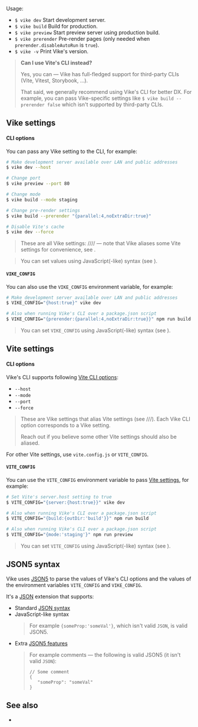 
Usage:
- `$ vike dev` Start development server.
- `$ vike build` Build for production.
- `$ vike preview` Start preview server using production build.
- `$ vike prerender` <Link href="/pre-rendering">Pre-render</Link> pages (only needed when <Link href="/prerender#disableautorun">`prerender.disableAutoRun`</Link> is `true`).
- `$ vike -v` Print Vike's version.

> **Can I use Vite's CLI instead?**
>
> Yes, you can — Vike has full-fledged support for third-party CLIs (Vite, Vitest, Storybook, ...).
>
> That said, we generally recommend using Vike's CLI for better DX. For example, you can pass Vike-specific settings like `$ vike build --prerender false` which isn't supported by third-party CLIs.

## Vike settings

#### CLI options

You can pass <Link href="/settings">any Vike setting</Link> to the CLI, for example:

```bash
# Make development server available over LAN and public addresses
$ vike dev --host

# Change port
$ vike preview --port 80

# Change mode
$ vike build --mode staging

# Change pre-render settings
$ vike build --prerender "{parallel:4,noExtraDir:true}"

# Disable Vite's cache
$ vike dev --force
```

> These are all Vike settings: <Link href="/host" noBreadcrumb />/<Link href="/port" noBreadcrumb />/<Link href="/mode" noBreadcrumb />/<Link href="/prerender" noBreadcrumb />/<Link href="/force" noBreadcrumb /> — note that Vike aliases some Vite settings for convenience, see <Link href="#vite-settings"/>.

> You can set values using JavaScript(-like) syntax (see <Link href="#json5-syntax" />).

#### `VIKE_CONFIG`

You can also use the `VIKE_CONFIG` environment variable, for example:

```bash
# Make development server available over LAN and public addresses
$ VIKE_CONFIG="{host:true}" vike dev

# Also when running Vike's CLI over a package.json script
$ VIKE_CONFIG="{prerender:{parallel:4,noExtraDir:true}}" npm run build
```

> You can set `VIKE_CONFIG` using JavaScript(-like) syntax (see <Link href="#json5-syntax" />).


## Vite settings

#### CLI options

Vike's CLI supports following [Vite CLI options](https://vite.dev/guide/cli#options):
 - `--host`
 - `--mode`
 - `--port`
 - `--force`

> These are Vike settings that alias Vite settings (see <Link href="/host" noBreadcrumb />/<Link href="/mode" noBreadcrumb />/<Link href="/port" noBreadcrumb />/<Link href="/force" noBreadcrumb />). Each Vike CLI option corresponds to a <Link href="/settings">Vike setting</Link>.
>
> Reach out if you believe some other Vite settings should also be aliased.

For other Vite settings, use `vite.config.js` or `VITE_CONFIG`.

#### `VITE_CONFIG`

You can use the `VITE_CONFIG` environment variable to pass [Vite settings](https://vite.dev/config/), for example:

```bash
# Set Vite's server.host setting to true
$ VITE_CONFIG="{server:{host:true}}" vike dev

# Also when running Vike's CLI over a package.json script
$ VITE_CONFIG="{build:{outDir:'build'}}" npm run build

# Also when running Vike's CLI over a package.json script
$ VITE_CONFIG="{mode:'staging'}" npm run preview
```

> You can set `VITE_CONFIG` using JavaScript(-like) syntax (see <Link href="#json5-syntax" />).



## JSON5 syntax

Vike uses [JSON5](https://json5.org) to parse the values of Vike's CLI options and the values of the environment variables `VITE_CONFIG` and `VIKE_CONFIG`.

It's a [JSON](https://json.org) extension that supports:
- Standard [JSON syntax](https://json.org/example.html)
- JavaScript-like syntax
  > For example `{someProp:'someVal'}`, which isn't valid `JSON`, is valid JSON5.
- Extra [JSON5 features](https://json5.org/#example)
  > For example comments — the following is valid JSON5 (it isn't valid `JSON`):
  > ```json5
  > // Some comment
  > {
  >    "someProp": "someVal"
  > }
  > ```



## See also

- <Link href="/api" />
